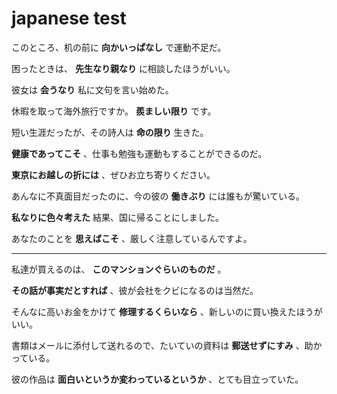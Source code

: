 # japanese test

このところ、机の前に **向かいっぱなし** で運動不足だ。

困ったときは、 **先生なり親なり** に相談したほうがいい。

彼女は **会うなり** 私に文句を言い始めた。

休暇を取って海外旅行ですか。 **羨ましい限り** です。

短い生涯だったが、その詩人は **命の限り** 生きた。

**健康であってこそ** 、仕事も勉強も運動もすることができるのだ。

**東京にお越しの折には** 、ぜひお立ち寄りください。

あんなに不真面目だったのに、今の彼の **働きぶり** には誰もが驚いている。

**私なりに色々考えた** 結果、国に帰ることにしました。

あなたのことを **思えばこそ** 、厳しく注意しているんですよ。

---

私達が買えるのは、 **このマンションぐらいのものだ** 。

**その話が事実だとすれば** 、彼が会社をクビになるのは当然だ。

そんなに高いお金をかけて **修理するくらいなら** 、新しいのに買い換えたほうがいい。

書類はメールに添付して送れるので、たいていの資料は **郵送せずにすみ** 、助かっている。

彼の作品は **面白いというか変わっているというか** 、とても目立っていた。











